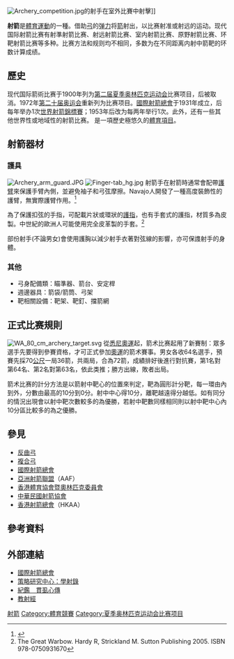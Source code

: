 [[File:Archery_competition.jpg|thumb]]的射手在室外比賽中射擊]]

'''射箭'''是[[體育|體育]][[運動|運動]]的一種。借助[[弓|弓]]的[[弹力|弹力]]将[[箭|箭]]射出，以比赛射准或射远的运动。现代国际射箭比赛有射準射箭比赛、射远射箭比赛、室内射箭比赛、原野射箭比赛、环靶射箭比赛等多种。比赛方法和规则均不相同，多数为在不同距离内射中箭靶的环数计算成绩。

==歷史==
现代国际箭術比赛于1900年列为[[第二届夏季奥林匹克运动会|第二届夏季奥林匹克运动会]]比赛项目，后被取消。1972年[[第二十届奥运会|第二十届奥运会]]重新列为比赛项目。[[國際射箭總會|國際射箭總會]]于1931年成立，后每年举办1次[[世界射箭錦標賽|世界射箭錦標賽]]；1953年后改为每两年举行1次。此外，还有一些其他世界性或地域性的射箭比赛。
是一項歷史極悠久的[[體育項目|體育項目]]。

==射箭器材==

===護具===
[[File:Archery_arm_guard.JPG|thumb]]
[[File:Finger-tab_hg.jpg|thumb]]
射箭手在射箭時通常會配帶[[護臂_(射箭)|護臂]]來保護手臂內側，並避免袖子和弓弦摩擦。Navajo人開發了一種高度裝飾性的護臂，無實際護臂作用。<ref>{{Cite web |url=http://www.millicentrogers.org/ketoh.htm |title=ketoh<!-- Bot generated title --> |access-date=2008-03-22 |archive-date=2008-09-08 |archive-url=https://web.archive.org/web/20080908045648/http://www.millicentrogers.org/ketoh.htm |dead-url=yes }}</ref> 

<!---
Some archers also wear protection on their chests, called [[chestguards|chestguards]]. Chestguards are to prevent the bowstring from being obstructed by the archer's body or clothing as it is released. They also protect the archer. Roger Ascham mentions one archer, presumably with an unusual shooting style, who wore a leather guard for his face.<ref> Toxophilus - the School of Shooting. by Roger Ascham. Read Books 2006. ISBN 978-1846643699</ref>
--->
為了保護扣弦的手指，可配載片狀或環狀的[[護指_(射箭|護指]]，也有手套式的護指，材質多為皮製。中世紀的歐洲人可能使用完全皮革製的手套。<ref>The Great Warbow. Hardy R, Strickland M. Sutton Publishing 2005. ISBN 978-0750931670</ref> 

部份射手(不論男女)會使用護胸以減少射手衣著對弦線的影響，亦可保謢射手的身體。
<!--Eurasiatic archers using the Mongolian draw protected their thumbs, usually with leather according to the author of "Arab Archery", but also with [[thumb_ring|special rings]] of various hard materials. Many surviving Turkish and Chinese examples are works of considerable art; some are so highly ornamented that they could not have been used to loose an arrow. Presumably these were items of personal adornment. In traditional [[Kyūdō|Japanese archery]] a special [[yugake|glove]] is used, provided with a ridge which is used to draw the string.
-->

===其他===
* 弓身配備類：瞄準器、箭台、安定桿
* 週邊器具：箭袋/箭筒、弓架
* 靶相關設備：靶架、靶釘、擋箭網

==正式比赛規則==
[[File:WA_80_cm_archery_target.svg|thumb]]
從[[悉尼奧運|悉尼奧運]]起，箭术比赛起用了新賽制：眾多選手先要得到參賽資格，才可正式參加[[奧運|奧運]]的箭术賽事。男女各收64名選手，預賽先採70[[公尺|公尺]]一局36箭，共兩局，合為72箭，成績排好後進行對抗賽，第1名對第64名、第2名對第63名，依此类推；勝方出線，敗者出局。

箭术比赛的計分方法是以箭射中靶心的位置來判定，靶為圓形計分靶，每一環由內到外，分數由最高的10分到0分。射中中心得10分，離靶越遠得分越低。如有同分的情況出現會以射中靶次數較多的為優勝，若射中靶數同樣相同則以射中靶中心內10分區比較多的為之優勝。

==參見==
* [[反曲弓|反曲弓]]
* [[複合弓_(現代弓)|複合弓]]
* [[國際射箭總會|國際射箭總會]]
* [[亞洲射箭聯盟|亞洲射箭聯盟]]（AAF）
* [[香港體育協會暨奧林匹克委員會|香港體育協會暨奧林匹克委員會]]
* [[中華民國射箭協會|中華民國射箭協會]]
* [[香港射箭總會|香港射箭總會]]（HKAA）

==參考資料==
<references />

==外部連結==
* [https://web.archive.org/web/20110222220646/http://www.archery.org/ 國際射箭總會]
* [https://web.archive.org/web/20160304041443/http://www.cos.url.tw/fight/arrow-02.htm 策略研究中心：學射錄]
* [http://www.cos.url.tw/fight/arrow-01.htm 紀鑑　貫虱心傳]{{dead link|date=2017年12月 |bot=InternetArchiveBot |fix-attempted=yes }}
* [http://www.cos.url.tw/book/3/O-1-025-1.htm 教射經] {{Wayback|url=http://www.cos.url.tw/book/3/O-1-025-1.htm |date=20160304042749 }}

[[Category:射箭|]]
[[Category:體育競賽|Category:體育競賽]]
[[Category:夏季奥林匹克运动会比赛项目|Category:夏季奥林匹克运动会比赛项目]]